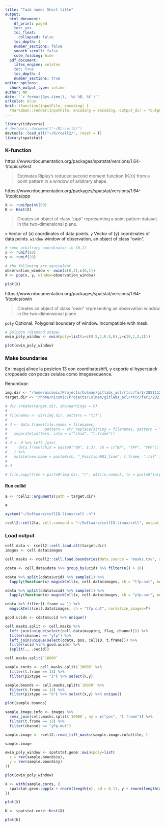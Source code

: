 ```yaml
---
title: "Task name: Short title"
output:
  html_document:
    df_print: paged
    toc: yes
    toc_float:
      collapsed: false
    toc_depth: 4
    number_sections: false
    smooth_scroll: false
    code_folding: hide
  pdf_document:
    latex_engine: xelatex
    toc: true
    toc_depth: 4
    number_sections: true
editor_options:
  chunk_output_type: inline
author: NM
date: "`r format(Sys.time(), '%d %B, %Y')`"
urlcolor: blue
knit: (function(inputFile, encoding) {
  rmarkdown::render(inputFile, encoding = encoding, output_dir = "output/renders") })
---
```


```r
library(tidyverse)
# devtools::document("~/R/rcell2/")
devtools::load_all("~/R/rcell2/", reset = T)
library(spatstat)
```


### K-function

https://www.rdocumentation.org/packages/spatstat/versions/1.64-1/topics/Kest

> Estimates Ripley's reduced second moment function \(K(r)\) from a point pattern in a window of arbitrary shape.

https://www.rdocumentation.org/packages/spatstat/versions/1.64-1/topics/ppp

```r
X <- runifpoint(50)
K <- Kest(X)
```

> Creates an object of class "ppp" representing a point pattern dataset in the two-dimensional plane.

`x` Vector of \(x\) coordinates of data points.
`y` Vector of \(y\) coordinates of data points.
`window` window of observation, an object of class "owin".

```r
# some arbitrary coordinates in [0,1]
x <- runif(20)
y <- runif(20)

# the following are equivalent
observation_window <- owin(c(0,1),c(0,1))
X <- ppp(x, y, window=observation_window)

plot(X)
```

https://www.rdocumentation.org/packages/spatstat/versions/1.64-1/topics/owin

> Creates an object of class "owin" representing an observation window in the two-dimensional plane

`poly` Optional. Polygonal boundary of window. Incompatible with mask.

```r
# polygon (diamond shape)
owin_poly_window <- owin(poly=list(x=c(0.5,1,0.5,0),y=c(0,1,2,1)))

plot(owin_poly_window)
```

### Make boundaries

En imagej alinee la posicion 13 con coordinateshift, y exporte el hyperstack croppeado con pocas celulas como imagesequence.

Renombrar:

```r
img.dir <- "/home/nicomic/Projects/Colman/gitlabs_acl/rtcc/far1/20211126-far1NG-rtccExp-condeltaKar4/data/images/ppp_tests/export/"
target.dir <- "/home/nicomic/Projects/Colman/gitlabs_acl/rtcc/far1/20211126-far1NG-rtccExp-condeltaKar4/data/images/ppp_tests/export/renamed"
```

```r
# dir.create(target.dir, showWarnings = F)
# 
# filenames <- dir(img.dir, pattern = "tif")
# 
# d <- data.frame(file.names = filenames,
#                 pattern = str_replace(string = filenames, pattern = "ppp_tests_shifted_t(\\d+)_c(\\d+).tif", replacement = "\\2_\\1")) %>%
#   separate(pattern, into = c("chid", "t.frame"))
# 
# d <- d %>% left_join(
#     data.frame(chid = paste0("00", 1:3), ch = c("BF", "TFP", "YFP"))
#   ) %>% 
#   mutate(new.name = paste0(ch, "_Position001_time", t.frame, ".tif" ))
# 
# d
```

```r
# file.copy(from = paste0(img.dir, "/", d$file.names), to = paste0(target.dir, "/", d$new.name))
```

#### Run cellid

```r
a <- rcell2::arguments(path = target.dir)

a
```


```r
system("~/Software/cellID-linux/cell -h")
```


```r
rcell2::cell2(a, cell.command = "~/Software/cellID-linux/cell", output_coords_to_tsv = T, encode_cellID_in_pixels = T)
```
### Load output

```r
cell.data <- rcell2::cell.load.alt(target.dir)
images <- cell.data$images

cell.masks <- rcell2::cell.load.boundaries(data.source = 'masks.tsv', arguments = a, pixel.type = c("i", "b"))
```

```r
cdata <- cell.data$data %>% group_by(ucid) %>% filter(n() > 20)

cdata %>% split(cdata$ucid) %>% sample(1) %>% 
  lapply(function(x) magickCell(x, cell.data$images, ch = "tfp.out", normalize_images=T))

cdata %>% split(cdata$ucid) %>% sample(1) %>% 
  lapply(function(x) magickCell(x, cell.data$images, ch = "yfp.out", normalize_images=T))

cdata %>% filter(t.frame == 1) %>% 
  magickCell(cell.data$images, ch = "tfp.out", normalize_images=T)

good.ucids <- cdata$ucid %>% unique()
```


```r
cell.masks.split <- cell.masks %>% 
  left_join(unique(select(cell.data$mapping, flag, channel))) %>% 
  filter(channel == "yfp") %>% 
  left_join(unique(select(cdata, pos, cellID, t.frame))) %>% 
  filter(ucid %in% good.ucids) %>% 
  {split(., .$ucid)}

cell.masks.split$`10000`
```

```r
sample.cords <- cell.masks.split$`10000` %>% 
  filter(t.frame == 13) %>% 
  filter(pixtype == "i") %>% select(x,y)

sample.bounds <- cell.masks.split$`10000` %>% 
  filter(t.frame == 13) %>% 
  filter(pixtype == "b") %>% select(x,y) %>% unique()

plot(sample.bounds)
```

```r
sample.image.info <- images %>% 
  semi_join(cell.masks.split$`10000`, by = c("pos", "t.frame")) %>% 
  filter(t.frame == 13) %>% 
  filter(channel == "yfp.out")

sample.image <- rcell2::read_tiff_masks(sample.image.info$file, )

sample.image
```


```r
owin_poly_window <- spatstat.geom::owin(poly=list(
  x = rev(sample.bounds$x),
  y = rev(sample.bounds$y)
))

plot(owin_poly_window)
```

```r
X <- with(sample.cords, {
  spatstat.geom::ppp(x + rnorm(length(x), sd = 0.1), y + rnorm(length(x), sd = 0.1), window=owin_poly_window)
})

plot(X)
```

```r
K <- spatstat.core::Kest(X)

plot(K)
```

